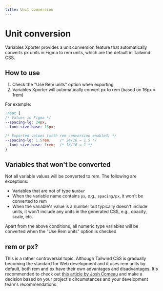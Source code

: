 ```yaml
---
title: Unit conversion
---
```


# Unit conversion

Variables Xporter provides a unit conversion feature that automatically converts px units in Figma to rem units, which are the default in Tailwind CSS.

## How to use

1. Check the "Use Rem units" option when exporting
2. Variables Xporter will automatically convert px to rem (based on 16px = 1rem)

For example:
```css
:root {
/* Values in Figma */
--spacing-lg: 24px;
--font-size-base: 16px;

/* Exported values (with rem conversion enabled) */
--spacing-lg: 1.5rem;    /* 24/16 = 1.5 */
--font-size-base: 1rem;  /* 16/16 = 1 */
}
```

## Variables that won't be converted

Not all variable values will be converted to rem. The following are exceptions:

- Variables that are not of type `Number`
- When the variable name contains `px`, e.g., `spacing/px`, it won't be converted to rem
- When the variable's value is a number but typically doesn't include units, it won't include any units in the generated CSS, e.g., opacity, scale, etc.

Apart from the above conditions, all numeric type variables will be converted when the "Use Rem units" option is checked

## rem or px?

This is a rather controversial topic. Although Tailwind CSS is gradually becoming the standard for Web development and it uses rem units by default, both rem and px have their own advantages and disadvantages.
It's recommended to check out [this article by Josh Comeau](https://www.joshwcomeau.com/css/surprising-truth-about-pixels-and-accessibility/) and make a decision based on your project's circumstances and your development team's recommendations.
